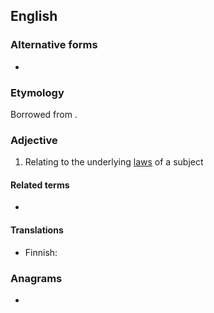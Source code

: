 ==English==

===Alternative forms===
* {{l|en|nomothetical}}

===Etymology===
Borrowed from {{bor|en|grc|νομοθετικός}}.

===Adjective===
{{en-adj|-}}

# {{lb|en|rare}} Relating to the underlying [[law]]s of a subject

====Related terms====
* {{l|en|nomothetics}}

====Translations====
{{trans-top}}
* Finnish: {{t+|fi|nomoteettinen}}
{{trans-mid}}
{{trans-bottom}}

===Anagrams===
* {{anagrams|en|a=cehimnoott|monothetic}}